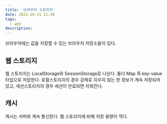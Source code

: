 ```yaml
---
title: '브라우저 스토리지'
date: 2022-10-21 12:30
tags:
  - web
description: 
--- 
```


브라우저에는 값을 저장할 수 있는 브라우저 저장소들이 있다.

## 웹 스토리지

웹 스토리지는 LocalStorage와 SessionStorage로 나뉜다. 둘다 Map 즉 key-value 타입으로 저장한다.
로컬스토리지의 경우 강제로 지우지 않는 한 정보가 계속 저장되어있고, 세션스토리지의 경우 세션이 만료되면 지워진다.

## 캐시

캐시는 서버와 계속 통신한다. 웹 스토리지에 비해 저장 용량이 적다.